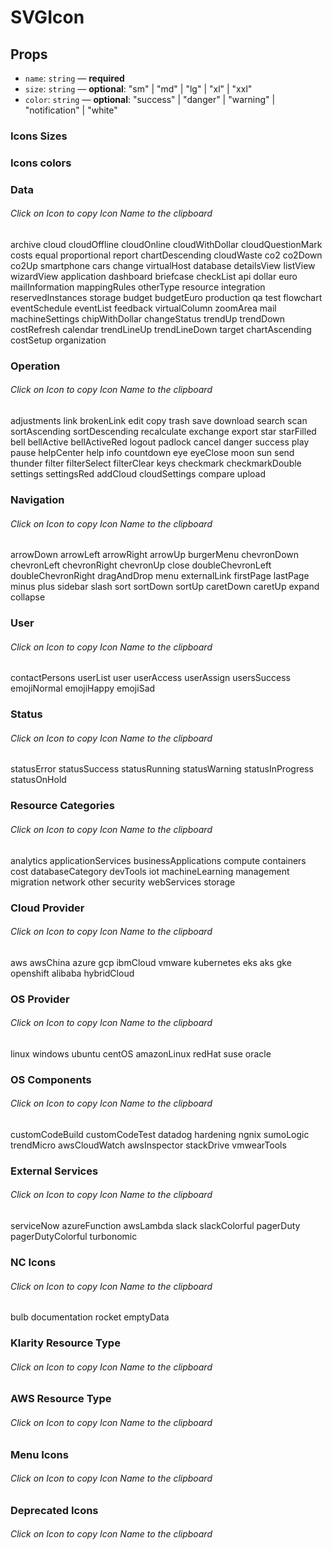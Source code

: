 
<Meta title="Components/SVGIcon" component={SVGIcon} />

# SVGIcon

## Props

- `name`: `string` — **required**
- `size`: `string` — **optional**: "sm" | "md" | "lg" | "xl" | "xxl"
- `color`: `string` — **optional**: "success" | "danger" | "warning" | "notification" | "white"

### Icons Sizes

<Canvas>
  <Story name="size">
    <FlexContainer justifyContent="space-evenly">
      <SVGIcon name="dashboard" size="sm" />
      <SVGIcon name="dashboard" />
      <SVGIcon name="dashboard" size="lg" />
      <SVGIcon name="dashboard" size="xl" />
      <SVGIcon name="dashboard" size="xxl" />
    </FlexContainer>
  </Story>
</Canvas>

### Icons colors

<Canvas>
  <Story name="colors">
    <FlexContainer justifyContent="space-evenly">
      <SVGIcon name="dashboard" />
      <SVGIcon name="dashboard" color="success" />
      <SVGIcon name="dashboard" color="danger" />
      <SVGIcon name="dashboard" color="warning" />
      <SVGIcon name="dashboard" color="notification" />
    </FlexContainer>
  </Story>
</Canvas>

### Data

###### Click on Icon to copy Icon Name to the clipboard

<Canvas>
  <Story name="data">
    <FlexContainer justifyContent="space-evenly">
      <CopyToClipboard text="archive">
        <FlexContainer direction="column">
          <SVGIcon name="archive" />
          <Text size="xs" mt=".25rem">
            archive
          </Text>
        </FlexContainer>
      </CopyToClipboard>
      <CopyToClipboard text="cloud">
        <FlexContainer direction="column">
          <SVGIcon name="cloud" />
          <Text size="xs" mt=".25rem">
            cloud
          </Text>
        </FlexContainer>
      </CopyToClipboard>
      <CopyToClipboard text="cloudOffline">
        <FlexContainer direction="column">
          <SVGIcon name="cloudOffline" />
          <Text size="xs" mt=".25rem">
            cloudOffline
          </Text>
        </FlexContainer>
      </CopyToClipboard>
      <CopyToClipboard text="cloudOnline">
        <FlexContainer direction="column">
          <SVGIcon name="cloudOnline" />
          <Text size="xs" mt=".25rem">
            cloudOnline
          </Text>
        </FlexContainer>
      </CopyToClipboard>
      <CopyToClipboard text="cloudWithDollar">
        <FlexContainer direction="column">
          <SVGIcon name="cloudWithDollar" />
          <Text size="xs" mt=".25rem">
            cloudWithDollar
          </Text>
        </FlexContainer>
      </CopyToClipboard>
      <CopyToClipboard text="cloudQuestionMark">
        <FlexContainer direction="column">
          <SVGIcon name="cloudQuestionMark" />
          <Text size="xs" mt=".25rem">
            cloudQuestionMark
          </Text>
        </FlexContainer>
      </CopyToClipboard>
      <CopyToClipboard text="costs">
        <FlexContainer direction="column">
          <SVGIcon name="costs" />
          <Text size="xs" mt=".25rem">
            costs
          </Text>
        </FlexContainer>
      </CopyToClipboard>
      <CopyToClipboard text="equal">
        <FlexContainer direction="column">
          <SVGIcon name="equal" />
          <Text size="xs" mt=".25rem">
            equal
          </Text>
        </FlexContainer>
      </CopyToClipboard>
      <CopyToClipboard text="proportional">
        <FlexContainer direction="column">
          <SVGIcon name="proportional" />
          <Text size="xs" mt=".25rem">
            proportional
          </Text>
        </FlexContainer>
      </CopyToClipboard>
      <CopyToClipboard text="report">
        <FlexContainer direction="column">
          <SVGIcon name="report" />
          <Text size="xs" mt=".25rem">
            report
          </Text>
        </FlexContainer>
      </CopyToClipboard>
    </FlexContainer>
    <FlexContainer justifyContent="space-evenly">
      <CopyToClipboard text="chartDescending">
        <FlexContainer direction="column">
          <SVGIcon name="chartDescending" />
          <Text size="xs" mt=".25rem">
            chartDescending
          </Text>
        </FlexContainer>
      </CopyToClipboard>
      <CopyToClipboard text="cloudWaste">
        <FlexContainer direction="column">
          <SVGIcon name="cloudWaste" />
          <Text size="xs" mt=".25rem">
            cloudWaste
          </Text>
        </FlexContainer>
      </CopyToClipboard>
      <CopyToClipboard text="co2">
        <FlexContainer direction="column">
          <SVGIcon name="co2" />
          <Text size="xs" mt=".25rem">
            co2
          </Text>
        </FlexContainer>
      </CopyToClipboard>
      <CopyToClipboard text="co2Down">
        <FlexContainer direction="column">
          <SVGIcon name="co2Down" />
          <Text size="xs" mt=".25rem">
            co2Down
          </Text>
        </FlexContainer>
      </CopyToClipboard>
      <CopyToClipboard text="co2Up">
        <FlexContainer direction="column">
          <SVGIcon name="co2Up" />
          <Text size="xs" mt=".25rem">
            co2Up
          </Text>
        </FlexContainer>
      </CopyToClipboard>
      <CopyToClipboard text="smartphone">
        <FlexContainer direction="column">
          <SVGIcon name="smartphone" />
          <Text size="xs" mt=".25rem">
            smartphone
          </Text>
        </FlexContainer>
      </CopyToClipboard>
      <CopyToClipboard text="cars">
        <FlexContainer direction="column">
          <SVGIcon name="cars" />
          <Text size="xs" mt=".25rem">
            cars
          </Text>
        </FlexContainer>
      </CopyToClipboard>
      <CopyToClipboard text="change">
        <FlexContainer direction="column">
          <SVGIcon name="change" />
          <Text size="xs" mt=".25rem">
            change
          </Text>
        </FlexContainer>
      </CopyToClipboard>
      <CopyToClipboard text="virtualHost">
        <FlexContainer direction="column">
          <SVGIcon name="virtualHost" />
          <Text size="xs" mt=".25rem">
            virtualHost
          </Text>
        </FlexContainer>
      </CopyToClipboard>
      <CopyToClipboard text="database">
        <FlexContainer direction="column">
          <SVGIcon name="database" />
          <Text size="xs" mt=".25rem">
            database
          </Text>
        </FlexContainer>
      </CopyToClipboard>
    </FlexContainer>
    <FlexContainer justifyContent="space-evenly">
      <CopyToClipboard text="detailsView">
        <FlexContainer direction="column">
          <SVGIcon name="detailsView" />
          <Text size="xs" mt=".25rem">
            detailsView
          </Text>
        </FlexContainer>
      </CopyToClipboard>
      <CopyToClipboard text="listView">
        <FlexContainer direction="column">
          <SVGIcon name="listView" />
          <Text size="xs" mt=".25rem">
            listView
          </Text>
        </FlexContainer>
      </CopyToClipboard>
      <CopyToClipboard text="wizardView">
        <FlexContainer direction="column">
          <SVGIcon name="wizardView" />
          <Text size="xs" mt=".25rem">
            wizardView
          </Text>
        </FlexContainer>
      </CopyToClipboard>
      <CopyToClipboard text="application">
        <FlexContainer direction="column">
          <SVGIcon name="application" />
          <Text size="xs" mt=".25rem">
            application
          </Text>
        </FlexContainer>
      </CopyToClipboard>
      <CopyToClipboard text="dashboard">
        <FlexContainer direction="column">
          <SVGIcon name="dashboard" />
          <Text size="xs" mt=".25rem">
            dashboard
          </Text>
        </FlexContainer>
      </CopyToClipboard>
      <CopyToClipboard text="briefcase">
        <FlexContainer direction="column">
          <SVGIcon name="briefcase" />
          <Text size="xs" mt=".25rem">
            briefcase
          </Text>
        </FlexContainer>
      </CopyToClipboard>
      <CopyToClipboard text="checkList">
        <FlexContainer direction="column">
          <SVGIcon name="checkList" />
          <Text size="xs" mt=".25rem">
            checkList
          </Text>
        </FlexContainer>
      </CopyToClipboard>
      <CopyToClipboard text="api">
        <FlexContainer direction="column">
          <SVGIcon name="api" />
          <Text size="xs" mt=".25rem">
            api
          </Text>
        </FlexContainer>
      </CopyToClipboard>
      <CopyToClipboard text="dollar">
        <FlexContainer direction="column">
          <SVGIcon name="dollar" />
          <Text size="xs" mt=".25rem">
            dollar
          </Text>
        </FlexContainer>
      </CopyToClipboard>
      <CopyToClipboard text="euro">
        <FlexContainer direction="column">
          <SVGIcon name="euro" />
          <Text size="xs" mt=".25rem">
            euro
          </Text>
        </FlexContainer>
      </CopyToClipboard>
    </FlexContainer>
    <FlexContainer justifyContent="space-evenly">
      <CopyToClipboard text="mailInformation">
        <FlexContainer direction="column">
          <SVGIcon name="mailInformation" />
          <Text size="xs" mt=".25rem">
            mailInformation
          </Text>
        </FlexContainer>
      </CopyToClipboard>
      <CopyToClipboard text="mappingRules">
        <FlexContainer direction="column">
          <SVGIcon name="mappingRules" />
          <Text size="xs" mt=".25rem">
            mappingRules
          </Text>
        </FlexContainer>
      </CopyToClipboard>
      <CopyToClipboard text="otherType">
        <FlexContainer direction="column">
          <SVGIcon name="otherType" />
          <Text size="xs" mt=".25rem">
            otherType
          </Text>
        </FlexContainer>
      </CopyToClipboard>
      <CopyToClipboard text="resource">
        <FlexContainer direction="column">
          <SVGIcon name="resource" />
          <Text size="xs" mt=".25rem">
            resource
          </Text>
        </FlexContainer>
      </CopyToClipboard>
      <CopyToClipboard text="integration">
        <FlexContainer direction="column">
          <SVGIcon name="integration" />
          <Text size="xs" mt=".25rem">
            integration
          </Text>
        </FlexContainer>
      </CopyToClipboard>
      <CopyToClipboard text="reservedInstances">
        <FlexContainer direction="column">
          <SVGIcon name="reservedInstances" />
          <Text size="xs" mt=".25rem">
            reservedInstances
          </Text>
        </FlexContainer>
      </CopyToClipboard>
      <CopyToClipboard text="storage">
        <FlexContainer direction="column">
          <SVGIcon name="storage" />
          <Text size="xs" mt=".25rem">
            storage
          </Text>
        </FlexContainer>
      </CopyToClipboard>
      <CopyToClipboard text="budget">
        <FlexContainer direction="column">
          <SVGIcon name="budget" />
          <Text size="xs" mt=".25rem">
            budget
          </Text>
        </FlexContainer>
      </CopyToClipboard>
      <CopyToClipboard text="budgetEuro">
        <FlexContainer direction="column">
          <SVGIcon name="budgetEuro" />
          <Text size="xs" mt=".25rem">
            budgetEuro
          </Text>
        </FlexContainer>
      </CopyToClipboard>
      <CopyToClipboard text="production">
        <FlexContainer direction="column">
          <SVGIcon name="production" />
          <Text size="xs" mt=".25rem">
            production
          </Text>
        </FlexContainer>
      </CopyToClipboard>
    </FlexContainer>
    <FlexContainer justifyContent="space-evenly">
      <CopyToClipboard text="qa">
        <FlexContainer direction="column">
          <SVGIcon name="qa" />
          <Text size="xs" mt=".25rem">
            qa
          </Text>
        </FlexContainer>
      </CopyToClipboard>
      <CopyToClipboard text="test">
        <FlexContainer direction="column">
          <SVGIcon name="test" />
          <Text size="xs" mt=".25rem">
            test
          </Text>
        </FlexContainer>
      </CopyToClipboard>
      <CopyToClipboard text="flowchart">
        <FlexContainer direction="column">
          <SVGIcon name="flowchart" />
          <Text size="xs" mt=".25rem">
            flowchart
          </Text>
        </FlexContainer>
      </CopyToClipboard>
      <CopyToClipboard text="eventSchedule">
        <FlexContainer direction="column">
          <SVGIcon name="eventSchedule" />
          <Text size="xs" mt=".25rem">
            eventSchedule
          </Text>
        </FlexContainer>
      </CopyToClipboard>
      <CopyToClipboard text="eventList">
        <FlexContainer direction="column">
          <SVGIcon name="eventList" />
          <Text size="xs" mt=".25rem">
            eventList
          </Text>
        </FlexContainer>
      </CopyToClipboard>
      <CopyToClipboard text="feedback">
        <FlexContainer direction="column">
          <SVGIcon name="feedback" />
          <Text size="xs" mt=".25rem">
            feedback
          </Text>
        </FlexContainer>
      </CopyToClipboard>
      <CopyToClipboard text="virtualColumn">
        <FlexContainer direction="column">
          <SVGIcon name="virtualColumn" />
          <Text size="xs" mt=".25rem">
            virtualColumn
          </Text>
        </FlexContainer>
      </CopyToClipboard>
      <CopyToClipboard text="zoomArea">
        <FlexContainer direction="column">
          <SVGIcon name="zoomArea" />
          <Text size="xs" mt=".25rem">
            zoomArea
          </Text>
        </FlexContainer>
      </CopyToClipboard>
      <CopyToClipboard text="mail">
        <FlexContainer direction="column">
          <SVGIcon name="mail" />
          <Text size="xs" mt=".25rem">
            mail
          </Text>
        </FlexContainer>
      </CopyToClipboard>
      <CopyToClipboard text="machineSettings">
        <FlexContainer direction="column">
          <SVGIcon name="machineSettings" />
          <Text size="xs" mt=".25rem">
            machineSettings
          </Text>
        </FlexContainer>
      </CopyToClipboard>
    </FlexContainer>
    <FlexContainer justifyContent="space-evenly">
      <CopyToClipboard text="chipWithDollar">
        <FlexContainer direction="column">
          <SVGIcon name="chipWithDollar" />
          <Text size="xs" mt=".25rem">
            chipWithDollar
          </Text>
        </FlexContainer>
      </CopyToClipboard>
      <CopyToClipboard text="changeStatus">
        <FlexContainer direction="column">
          <SVGIcon name="changeStatus" />
          <Text size="xs" mt=".25rem">
            changeStatus
          </Text>
        </FlexContainer>
      </CopyToClipboard>
      <CopyToClipboard text="trendUp">
        <FlexContainer direction="column">
          <SVGIcon name="trendUp" />
          <Text size="xs" mt=".25rem">
            trendUp
          </Text>
        </FlexContainer>
      </CopyToClipboard>
      <CopyToClipboard text="trendDown">
        <FlexContainer direction="column">
          <SVGIcon name="trendDown" />
          <Text size="xs" mt=".25rem">
            trendDown
          </Text>
        </FlexContainer>
      </CopyToClipboard>
      <CopyToClipboard text="costRefresh">
        <FlexContainer direction="column">
          <SVGIcon name="costRefresh" />
          <Text size="xs" mt=".25rem">
            costRefresh
          </Text>
        </FlexContainer>
      </CopyToClipboard>
      <CopyToClipboard text="calendar">
        <FlexContainer direction="column">
          <SVGIcon name="calendar" />
          <Text size="xs" mt=".25rem">
            calendar
          </Text>
        </FlexContainer>
      </CopyToClipboard>
      <CopyToClipboard text="trendLineUp">
        <FlexContainer direction="column">
          <SVGIcon name="trendLineUp" />
          <Text size="xs" mt=".25rem">
            trendLineUp
          </Text>
        </FlexContainer>
      </CopyToClipboard>
      <CopyToClipboard text="trendLineDown">
        <FlexContainer direction="column">
          <SVGIcon name="trendLineDown" />
          <Text size="xs" mt=".25rem">
            trendLineDown
          </Text>
        </FlexContainer>
      </CopyToClipboard>
      <CopyToClipboard text="target">
        <FlexContainer direction="column">
          <SVGIcon name="target" />
          <Text size="xs" mt=".25rem">
            target
          </Text>
        </FlexContainer>
      </CopyToClipboard>
      <CopyToClipboard text="chartAscending">
        <FlexContainer direction="column">
          <SVGIcon name="chartAscending" />
          <Text size="xs" mt=".25rem">
            chartAscending
          </Text>
        </FlexContainer>
      </CopyToClipboard>
    </FlexContainer>
    <FlexContainer justifyContent="space-evenly">
      <CopyToClipboard text="costSetup">
        <FlexContainer direction="column">
          <SVGIcon name="costSetup" />
          <Text size="xs" mt=".25rem">
            costSetup
          </Text>
        </FlexContainer>
      </CopyToClipboard>
      <CopyToClipboard text="organization">
        <FlexContainer direction="column">
          <SVGIcon name="organization" />
          <Text size="xs" mt=".25rem">
            organization
          </Text>
        </FlexContainer>
      </CopyToClipboard>
    </FlexContainer>
  </Story>
</Canvas>

### Operation

###### Click on Icon to copy Icon Name to the clipboard

<Canvas>
  <Story name="formatting">
    <FlexContainer justifyContent="space-evenly">
      <CopyToClipboard text="adjustments">
        <FlexContainer direction="column">
          <SVGIcon name="adjustments" />
          <Text size="xs" mt=".25rem">
            adjustments
          </Text>
        </FlexContainer>
      </CopyToClipboard>
      <CopyToClipboard text="link">
        <FlexContainer direction="column">
          <SVGIcon name="link" />
          <Text size="xs" mt=".25rem">
            link
          </Text>
        </FlexContainer>
      </CopyToClipboard>
      <CopyToClipboard text="brokenLink">
        <FlexContainer direction="column">
          <SVGIcon name="brokenLink" />
          <Text size="xs" mt=".25rem">
            brokenLink
          </Text>
        </FlexContainer>
      </CopyToClipboard>
      <CopyToClipboard text="edit">
        <FlexContainer direction="column">
          <SVGIcon name="edit" />
          <Text size="xs" mt=".25rem">
            edit
          </Text>
        </FlexContainer>
      </CopyToClipboard>
      <CopyToClipboard text="copy">
        <FlexContainer direction="column">
          <SVGIcon name="copy" />
          <Text size="xs" mt=".25rem">
            copy
          </Text>
        </FlexContainer>
      </CopyToClipboard>
      <CopyToClipboard text="trash">
        <FlexContainer direction="column">
          <SVGIcon name="trash" />
          <Text size="xs" mt=".25rem">
            trash
          </Text>
        </FlexContainer>
      </CopyToClipboard>
      <CopyToClipboard text="save">
        <FlexContainer direction="column">
          <SVGIcon name="save" />
          <Text size="xs" mt=".25rem">
            save
          </Text>
        </FlexContainer>
      </CopyToClipboard>
      <CopyToClipboard text="download">
        <FlexContainer direction="column">
          <SVGIcon name="download" />
          <Text size="xs" mt=".25rem">
            download
          </Text>
        </FlexContainer>
      </CopyToClipboard>
      <CopyToClipboard text="search">
        <FlexContainer direction="column">
          <SVGIcon name="search" />
          <Text size="xs" mt=".25rem">
            search
          </Text>
        </FlexContainer>
      </CopyToClipboard>
      <CopyToClipboard text="scan">
        <FlexContainer direction="column">
          <SVGIcon name="scan" />
          <Text size="xs" mt=".25rem">
            scan
          </Text>
        </FlexContainer>
      </CopyToClipboard>
    </FlexContainer>
    <FlexContainer justifyContent="space-evenly">
      <CopyToClipboard text="sortAscending">
        <FlexContainer direction="column">
          <SVGIcon name="sortAscending" />
          <Text size="xs" mt=".25rem">
            sortAscending
          </Text>
        </FlexContainer>
      </CopyToClipboard>
      <CopyToClipboard text="sortDescending">
        <FlexContainer direction="column">
          <SVGIcon name="sortDescending" />
          <Text size="xs" mt=".25rem">
            sortDescending
          </Text>
        </FlexContainer>
      </CopyToClipboard>
      <CopyToClipboard text="recalculate">
        <FlexContainer direction="column">
          <SVGIcon name="recalculate" />
          <Text size="xs" mt=".25rem">
            recalculate
          </Text>
        </FlexContainer>
      </CopyToClipboard>
      <CopyToClipboard text="exchange">
        <FlexContainer direction="column">
          <SVGIcon name="exchange" />
          <Text size="xs" mt=".25rem">
            exchange
          </Text>
        </FlexContainer>
      </CopyToClipboard>
      <CopyToClipboard text="export">
        <FlexContainer direction="column">
          <SVGIcon name="export" />
          <Text size="xs" mt=".25rem">
            export
          </Text>
        </FlexContainer>
      </CopyToClipboard>
      <CopyToClipboard text="star">
        <FlexContainer direction="column">
          <SVGIcon name="star" />
          <Text size="xs" mt=".25rem">
            star
          </Text>
        </FlexContainer>
      </CopyToClipboard>
      <CopyToClipboard text="starFilled">
        <FlexContainer direction="column">
          <SVGIcon name="starFilled" />
          <Text size="xs" mt=".25rem">
            starFilled
          </Text>
        </FlexContainer>
      </CopyToClipboard>
      <CopyToClipboard text="bell">
        <FlexContainer direction="column">
          <SVGIcon name="bell" />
          <Text size="xs" mt=".25rem">
            bell
          </Text>
        </FlexContainer>
      </CopyToClipboard>
      <CopyToClipboard text="bellActive">
        <FlexContainer direction="column">
          <SVGIcon name="bellActive" />
          <Text size="xs" mt=".25rem">
            bellActive
          </Text>
        </FlexContainer>
      </CopyToClipboard>
      <CopyToClipboard text="bellActiveRed">
        <FlexContainer direction="column">
          <SVGIcon name="bellActiveRed" />
          <Text size="xs" mt=".25rem">
            bellActiveRed
          </Text>
        </FlexContainer>
      </CopyToClipboard>
    </FlexContainer>
    <FlexContainer justifyContent="space-evenly">
      <CopyToClipboard text="logout">
        <FlexContainer direction="column">
          <SVGIcon name="logout" />
          <Text size="xs" mt=".25rem">
            logout
          </Text>
        </FlexContainer>
      </CopyToClipboard>
      <CopyToClipboard text="padlock">
        <FlexContainer direction="column">
          <SVGIcon name="padlock" />
          <Text size="xs" mt=".25rem">
            padlock
          </Text>
        </FlexContainer>
      </CopyToClipboard>
      <CopyToClipboard text="cancel">
        <FlexContainer direction="column">
          <SVGIcon name="cancel" />
          <Text size="xs" mt=".25rem">
            cancel
          </Text>
        </FlexContainer>
      </CopyToClipboard>
      <CopyToClipboard text="danger">
        <FlexContainer direction="column">
          <SVGIcon name="danger" />
          <Text size="xs" mt=".25rem">
            danger
          </Text>
        </FlexContainer>
      </CopyToClipboard>
      <CopyToClipboard text="success">
        <FlexContainer direction="column">
          <SVGIcon name="success" />
          <Text size="xs" mt=".25rem">
            success
          </Text>
        </FlexContainer>
      </CopyToClipboard>
      <CopyToClipboard text="play">
        <FlexContainer direction="column">
          <SVGIcon name="play" />
          <Text size="xs" mt=".25rem">
            play
          </Text>
        </FlexContainer>
      </CopyToClipboard>
      <CopyToClipboard text="pause">
        <FlexContainer direction="column">
          <SVGIcon name="pause" />
          <Text size="xs" mt=".25rem">
            pause
          </Text>
        </FlexContainer>
      </CopyToClipboard>
      <CopyToClipboard text="helpCenter">
        <FlexContainer direction="column">
          <SVGIcon name="helpCenter" />
          <Text size="xs" mt=".25rem">
            helpCenter
          </Text>
        </FlexContainer>
      </CopyToClipboard>
      <CopyToClipboard text="help">
        <FlexContainer direction="column">
          <SVGIcon name="help" />
          <Text size="xs" mt=".25rem">
            help
          </Text>
        </FlexContainer>
      </CopyToClipboard>
      <CopyToClipboard text="info">
        <FlexContainer direction="column">
          <SVGIcon name="info" />
          <Text size="xs" mt=".25rem">
            info
          </Text>
        </FlexContainer>
      </CopyToClipboard>
    </FlexContainer>
    <FlexContainer justifyContent="space-evenly">
      <CopyToClipboard text="countdown">
        <FlexContainer direction="column">
          <SVGIcon name="countdown" />
          <Text size="xs" mt=".25rem">
            countdown
          </Text>
        </FlexContainer>
      </CopyToClipboard>
      <CopyToClipboard text="eye">
        <FlexContainer direction="column">
          <SVGIcon name="eye" />
          <Text size="xs" mt=".25rem">
            eye
          </Text>
        </FlexContainer>
      </CopyToClipboard>
      <CopyToClipboard text="eyeClose">
        <FlexContainer direction="column">
          <SVGIcon name="eyeClose" />
          <Text size="xs" mt=".25rem">
            eyeClose
          </Text>
        </FlexContainer>
      </CopyToClipboard>
      <CopyToClipboard text="moon">
        <FlexContainer direction="column">
          <SVGIcon name="moon" />
          <Text size="xs" mt=".25rem">
            moon
          </Text>
        </FlexContainer>
      </CopyToClipboard>
      <CopyToClipboard text="sun">
        <FlexContainer direction="column">
          <SVGIcon name="sun" />
          <Text size="xs" mt=".25rem">
            sun
          </Text>
        </FlexContainer>
      </CopyToClipboard>
      <CopyToClipboard text="send">
        <FlexContainer direction="column">
          <SVGIcon name="send" />
          <Text size="xs" mt=".25rem">
            send
          </Text>
        </FlexContainer>
      </CopyToClipboard>
      <CopyToClipboard text="thunder">
        <FlexContainer direction="column">
          <SVGIcon name="thunder" />
          <Text size="xs" mt=".25rem">
            thunder
          </Text>
        </FlexContainer>
      </CopyToClipboard>
      <CopyToClipboard text="filter">
        <FlexContainer direction="column">
          <SVGIcon name="filter" />
          <Text size="xs" mt=".25rem">
            filter
          </Text>
        </FlexContainer>
      </CopyToClipboard>
      <CopyToClipboard text="filterSelect">
        <FlexContainer direction="column">
          <SVGIcon name="filterSelect" />
          <Text size="xs" mt=".25rem">
            filterSelect
          </Text>
        </FlexContainer>
      </CopyToClipboard>
      <CopyToClipboard text="filterClear">
        <FlexContainer direction="column">
          <SVGIcon name="filterClear" />
          <Text size="xs" mt=".25rem">
            filterClear
          </Text>
        </FlexContainer>
      </CopyToClipboard>
    </FlexContainer>
    <FlexContainer justifyContent="space-evenly">
      <CopyToClipboard text="keys">
        <FlexContainer direction="column">
          <SVGIcon name="keys" />
          <Text size="xs" mt=".25rem">
            keys
          </Text>
        </FlexContainer>
      </CopyToClipboard>
      <CopyToClipboard text="checkmark">
        <FlexContainer direction="column">
          <SVGIcon name="checkmark" />
          <Text size="xs" mt=".25rem">
            checkmark
          </Text>
        </FlexContainer>
      </CopyToClipboard>
      <CopyToClipboard text="checkmarkDouble">
        <FlexContainer direction="column">
          <SVGIcon name="checkmarkDouble" />
          <Text size="xs" mt=".25rem">
            checkmarkDouble
          </Text>
        </FlexContainer>
      </CopyToClipboard>
      <CopyToClipboard text="settings">
        <FlexContainer direction="column">
          <SVGIcon name="settings" />
          <Text size="xs" mt=".25rem">
            settings
          </Text>
        </FlexContainer>
      </CopyToClipboard>
      <CopyToClipboard text="settingsRed">
        <FlexContainer direction="column">
          <SVGIcon name="settingsRed" />
          <Text size="xs" mt=".25rem">
            settingsRed
          </Text>
        </FlexContainer>
      </CopyToClipboard>
      <CopyToClipboard text="addCloud">
        <FlexContainer direction="column">
          <SVGIcon name="addCloud" />
          <Text size="xs" mt=".25rem">
            addCloud
          </Text>
        </FlexContainer>
      </CopyToClipboard>
      <CopyToClipboard text="cloudSettings">
        <FlexContainer direction="column">
          <SVGIcon name="cloudSettings" />
          <Text size="xs" mt=".25rem">
            cloudSettings
          </Text>
        </FlexContainer>
      </CopyToClipboard>
      <CopyToClipboard text="compare">
        <FlexContainer direction="column">
          <SVGIcon name="compare" />
          <Text size="xs" mt=".25rem">
            compare
          </Text>
        </FlexContainer>
      </CopyToClipboard>
      <CopyToClipboard text="upload">
        <FlexContainer direction="column">
          <SVGIcon name="upload" />
          <Text size="xs" mt=".25rem">
            upload
          </Text>
        </FlexContainer>
      </CopyToClipboard>
    </FlexContainer>
  </Story>
</Canvas>

### Navigation

###### Click on Icon to copy Icon Name to the clipboard

<Canvas>
  <Story name="navigation">
    <FlexContainer justifyContent="space-evenly">
      <CopyToClipboard text="arrowDown">
        <FlexContainer direction="column">
          <SVGIcon name="arrowDown" />
          <Text size="xs" mt=".25rem">
            arrowDown
          </Text>
        </FlexContainer>
      </CopyToClipboard>
      <CopyToClipboard text="arrowLeft">
        <FlexContainer direction="column">
          <SVGIcon name="arrowLeft" />
          <Text size="xs" mt=".25rem">
            arrowLeft
          </Text>
        </FlexContainer>
      </CopyToClipboard>
      <CopyToClipboard text="arrowRight">
        <FlexContainer direction="column">
          <SVGIcon name="arrowRight" />
          <Text size="xs" mt=".25rem">
            arrowRight
          </Text>
        </FlexContainer>
      </CopyToClipboard>
      <CopyToClipboard text="arrowUp">
        <FlexContainer direction="column">
          <SVGIcon name="arrowUp" />
          <Text size="xs" mt=".25rem">
            arrowUp
          </Text>
        </FlexContainer>
      </CopyToClipboard>
      <CopyToClipboard text="burgerMenu">
        <FlexContainer direction="column">
          <SVGIcon name="burgerMenu" />
          <Text size="xs" mt=".25rem">
            burgerMenu
          </Text>
        </FlexContainer>
      </CopyToClipboard>
      <CopyToClipboard text="chevronDown">
        <FlexContainer direction="column">
          <SVGIcon name="chevronDown" />
          <Text size="xs" mt=".25rem">
            chevronDown
          </Text>
        </FlexContainer>
      </CopyToClipboard>
      <CopyToClipboard text="chevronLeft">
        <FlexContainer direction="column">
          <SVGIcon name="chevronLeft" />
          <Text size="xs" mt=".25rem">
            chevronLeft
          </Text>
        </FlexContainer>
      </CopyToClipboard>
      <CopyToClipboard text="chevronRight">
        <FlexContainer direction="column">
          <SVGIcon name="chevronRight" />
          <Text size="xs" mt=".25rem">
            chevronRight
          </Text>
        </FlexContainer>
      </CopyToClipboard>
      <CopyToClipboard text="chevronUp">
        <FlexContainer direction="column">
          <SVGIcon name="chevronUp" />
          <Text size="xs" mt=".25rem">
            chevronUp
          </Text>
        </FlexContainer>
      </CopyToClipboard>
      <CopyToClipboard text="close">
        <FlexContainer direction="column">
          <SVGIcon name="close" />
          <Text size="xs" mt=".25rem">
            close
          </Text>
        </FlexContainer>
      </CopyToClipboard>
    </FlexContainer>
    <FlexContainer justifyContent="space-evenly">
      <CopyToClipboard text="doubleChevronLeft">
        <FlexContainer direction="column">
          <SVGIcon name="doubleChevronLeft" />
          <Text size="xs" mt=".25rem">
            doubleChevronLeft
          </Text>
        </FlexContainer>
      </CopyToClipboard>
      <CopyToClipboard text="doubleChevronRight">
        <FlexContainer direction="column">
          <SVGIcon name="doubleChevronRight" />
          <Text size="xs" mt=".25rem">
            doubleChevronRight
          </Text>
        </FlexContainer>
      </CopyToClipboard>
      <CopyToClipboard text="dragAndDrop">
        <FlexContainer direction="column">
          <SVGIcon name="dragAndDrop" />
          <Text size="xs" mt=".25rem">
            dragAndDrop
          </Text>
        </FlexContainer>
      </CopyToClipboard>
      <CopyToClipboard text="menu">
        <FlexContainer direction="column">
          <SVGIcon name="menu" />
          <Text size="xs" mt=".25rem">
            menu
          </Text>
        </FlexContainer>
      </CopyToClipboard>
      <CopyToClipboard text="externalLink">
        <FlexContainer direction="column">
          <SVGIcon name="externalLink" />
          <Text size="xs" mt=".25rem">
            externalLink
          </Text>
        </FlexContainer>
      </CopyToClipboard>
      <CopyToClipboard text="firstPage">
        <FlexContainer direction="column">
          <SVGIcon name="firstPage" />
          <Text size="xs" mt=".25rem">
            firstPage
          </Text>
        </FlexContainer>
      </CopyToClipboard>
      <CopyToClipboard text="lastPage">
        <FlexContainer direction="column">
          <SVGIcon name="lastPage" />
          <Text size="xs" mt=".25rem">
            lastPage
          </Text>
        </FlexContainer>
      </CopyToClipboard>
      <CopyToClipboard text="minus">
        <FlexContainer direction="column">
          <SVGIcon name="minus" />
          <Text size="xs" mt=".25rem">
            minus
          </Text>
        </FlexContainer>
      </CopyToClipboard>
      <CopyToClipboard text="plus">
        <FlexContainer direction="column">
          <SVGIcon name="plus" />
          <Text size="xs" mt=".25rem">
            plus
          </Text>
        </FlexContainer>
      </CopyToClipboard>
      <CopyToClipboard text="sidebar">
        <FlexContainer direction="column">
          <SVGIcon name="sidebar" />
          <Text size="xs" mt=".25rem">
            sidebar
          </Text>
        </FlexContainer>
      </CopyToClipboard>
    </FlexContainer>
    <FlexContainer justifyContent="space-evenly">
      <CopyToClipboard text="slash">
        <FlexContainer direction="column">
          <SVGIcon name="slash" />
          <Text size="xs" mt=".25rem">
            slash
          </Text>
        </FlexContainer>
      </CopyToClipboard>
      <CopyToClipboard text="sort">
        <FlexContainer direction="column">
          <SVGIcon name="sort" />
          <Text size="xs" mt=".25rem">
            sort
          </Text>
        </FlexContainer>
      </CopyToClipboard>
      <CopyToClipboard text="sortDown">
        <FlexContainer direction="column">
          <SVGIcon name="sortDown" />
          <Text size="xs" mt=".25rem">
            sortDown
          </Text>
        </FlexContainer>
      </CopyToClipboard>
      <CopyToClipboard text="sortUp">
        <FlexContainer direction="column">
          <SVGIcon name="sortUp" />
          <Text size="xs" mt=".25rem">
            sortUp
          </Text>
        </FlexContainer>
      </CopyToClipboard>
      <CopyToClipboard text="caretDown">
        <FlexContainer direction="column">
          <SVGIcon name="caretDown" />
          <Text size="xs" mt=".25rem">
            caretDown
          </Text>
        </FlexContainer>
      </CopyToClipboard>
      <CopyToClipboard text="caretUp">
        <FlexContainer direction="column">
          <SVGIcon name="caretUp" />
          <Text size="xs" mt=".25rem">
            caretUp
          </Text>
        </FlexContainer>
      </CopyToClipboard>
      <CopyToClipboard text="expand">
        <FlexContainer direction="column">
          <SVGIcon name="expand" />
          <Text size="xs" mt=".25rem">
            expand
          </Text>
        </FlexContainer>
      </CopyToClipboard>
      <CopyToClipboard text="collapse">
        <FlexContainer direction="column">
          <SVGIcon name="collapse" />
          <Text size="xs" mt=".25rem">
            collapse
          </Text>
        </FlexContainer>
      </CopyToClipboard>
    </FlexContainer>
  </Story>
</Canvas>

### User

###### Click on Icon to copy Icon Name to the clipboard

<Canvas>
  <Story name="user">
    <FlexContainer justifyContent="space-evenly">
      <CopyToClipboard text="contactPersons">
        <FlexContainer direction="column">
          <SVGIcon name="contactPersons" />
          <Text size="xs" mt=".25rem">
            contactPersons
          </Text>
        </FlexContainer>
      </CopyToClipboard>
      <CopyToClipboard text="userList">
        <FlexContainer direction="column">
          <SVGIcon name="userList" />
          <Text size="xs" mt=".25rem">
            userList
          </Text>
        </FlexContainer>
      </CopyToClipboard>
      <CopyToClipboard text="user">
        <FlexContainer direction="column">
          <SVGIcon name="user" />
          <Text size="xs" mt=".25rem">
            user
          </Text>
        </FlexContainer>
      </CopyToClipboard>
      <CopyToClipboard text="userAccess">
        <FlexContainer direction="column">
          <SVGIcon name="userAccess" />
          <Text size="xs" mt=".25rem">
            userAccess
          </Text>
        </FlexContainer>
      </CopyToClipboard>
      <CopyToClipboard text="userAssign">
        <FlexContainer direction="column">
          <SVGIcon name="userAssign" />
          <Text size="xs" mt=".25rem">
            userAssign
          </Text>
        </FlexContainer>
      </CopyToClipboard>
      <CopyToClipboard text="usersSuccess">
        <FlexContainer direction="column">
          <SVGIcon name="usersSuccess" />
          <Text size="xs" mt=".25rem">
            usersSuccess
          </Text>
        </FlexContainer>
      </CopyToClipboard>
      <CopyToClipboard text="emojiNormal">
        <FlexContainer direction="column">
          <SVGIcon name="emojiNormal" />
          <Text size="xs" mt=".25rem">
            emojiNormal
          </Text>
        </FlexContainer>
      </CopyToClipboard>
      <CopyToClipboard text="emojiHappy">
        <FlexContainer direction="column">
          <SVGIcon name="emojiHappy" />
          <Text size="xs" mt=".25rem">
            emojiHappy
          </Text>
        </FlexContainer>
      </CopyToClipboard>
      <CopyToClipboard text="emojiSad">
        <FlexContainer direction="column">
          <SVGIcon name="emojiSad" />
          <Text size="xs" mt=".25rem">
            emojiSad
          </Text>
        </FlexContainer>
      </CopyToClipboard>
    </FlexContainer>
  </Story>
</Canvas>

### Status

###### Click on Icon to copy Icon Name to the clipboard

<Canvas>
  <Story name="status">
    <FlexContainer justifyContent="space-evenly">
      <CopyToClipboard text="statusError">
        <FlexContainer direction="column">
          <SVGIcon name="statusError" />
          <Text size="xs" mt=".25rem">
            statusError
          </Text>
        </FlexContainer>
      </CopyToClipboard>
      <CopyToClipboard text="statusSuccess">
        <FlexContainer direction="column">
          <SVGIcon name="statusSuccess" />
          <Text size="xs" mt=".25rem">
            statusSuccess
          </Text>
        </FlexContainer>
      </CopyToClipboard>
      <CopyToClipboard text="statusRunning">
        <FlexContainer direction="column">
          <SVGIcon name="statusRunning" />
          <Text size="xs" mt=".25rem">
            statusRunning
          </Text>
        </FlexContainer>
      </CopyToClipboard>
      <CopyToClipboard text="statusWarning">
        <FlexContainer direction="column">
          <SVGIcon name="statusWarning" />
          <Text size="xs" mt=".25rem">
            statusWarning
          </Text>
        </FlexContainer>
      </CopyToClipboard>
      <CopyToClipboard text="statusInProgress">
        <FlexContainer direction="column">
          <SVGIcon name="statusInProgress" />
          <Text size="xs" mt=".25rem">
            statusInProgress
          </Text>
        </FlexContainer>
      </CopyToClipboard>
      <CopyToClipboard text="statusOnHold">
        <FlexContainer direction="column">
          <SVGIcon name="statusOnHold" />
          <Text size="xs" mt=".25rem">
            statusOnHold
          </Text>
        </FlexContainer>
      </CopyToClipboard>
    </FlexContainer>
  </Story>
</Canvas>

### Resource Categories

###### Click on Icon to copy Icon Name to the clipboard

<Canvas>
  <Story name="resourceCategories">
    <FlexContainer justifyContent="space-evenly">
      <CopyToClipboard text="analytics">
        <FlexContainer direction="column">
          <SVGIcon name="analytics" />
          <Text size="xs" mt=".25rem">
            analytics
          </Text>
        </FlexContainer>
      </CopyToClipboard>
      <CopyToClipboard text="applicationServices">
        <FlexContainer direction="column">
          <SVGIcon name="applicationServices" />
          <Text size="xs" mt=".25rem">
            applicationServices
          </Text>
        </FlexContainer>
      </CopyToClipboard>
      <CopyToClipboard text="businessApplications">
        <FlexContainer direction="column">
          <SVGIcon name="businessApplications" />
          <Text size="xs" mt=".25rem">
            businessApplications
          </Text>
        </FlexContainer>
      </CopyToClipboard>
      <CopyToClipboard text="compute">
        <FlexContainer direction="column">
          <SVGIcon name="compute" />
          <Text size="xs" mt=".25rem">
            compute
          </Text>
        </FlexContainer>
      </CopyToClipboard>
      <CopyToClipboard text="containers">
        <FlexContainer direction="column">
          <SVGIcon name="containers" />
          <Text size="xs" mt=".25rem">
            containers
          </Text>
        </FlexContainer>
      </CopyToClipboard>
      <CopyToClipboard text="cost">
        <FlexContainer direction="column">
          <SVGIcon name="cost" />
          <Text size="xs" mt=".25rem">
            cost
          </Text>
        </FlexContainer>
      </CopyToClipboard>
      <CopyToClipboard text="databaseCategory">
        <FlexContainer direction="column">
          <SVGIcon name="databaseCategory" />
          <Text size="xs" mt=".25rem">
            databaseCategory
          </Text>
        </FlexContainer>
      </CopyToClipboard>
      <CopyToClipboard text="devTools">
        <FlexContainer direction="column">
          <SVGIcon name="devTools" />
          <Text size="xs" mt=".25rem">
            devTools
          </Text>
        </FlexContainer>
      </CopyToClipboard>
      <CopyToClipboard text="iot">
        <FlexContainer direction="column">
          <SVGIcon name="iot" />
          <Text size="xs" mt=".25rem">
            iot
          </Text>
        </FlexContainer>
      </CopyToClipboard>
      <CopyToClipboard text="machineLearning">
        <FlexContainer direction="column">
          <SVGIcon name="machineLearning" />
          <Text size="xs" mt=".25rem">
            machineLearning
          </Text>
        </FlexContainer>
      </CopyToClipboard>
    </FlexContainer>
    <FlexContainer justifyContent="space-evenly">
      <CopyToClipboard text="management">
        <FlexContainer direction="column">
          <SVGIcon name="management" />
          <Text size="xs" mt=".25rem">
            management
          </Text>
        </FlexContainer>
      </CopyToClipboard>
      <CopyToClipboard text="migration">
        <FlexContainer direction="column">
          <SVGIcon name="migration" />
          <Text size="xs" mt=".25rem">
            migration
          </Text>
        </FlexContainer>
      </CopyToClipboard>
      <CopyToClipboard text="network">
        <FlexContainer direction="column">
          <SVGIcon name="network" />
          <Text size="xs" mt=".25rem">
            network
          </Text>
        </FlexContainer>
      </CopyToClipboard>
      <CopyToClipboard text="other">
        <FlexContainer direction="column">
          <SVGIcon name="other" />
          <Text size="xs" mt=".25rem">
            other
          </Text>
        </FlexContainer>
      </CopyToClipboard>
      <CopyToClipboard text="security">
        <FlexContainer direction="column">
          <SVGIcon name="security" />
          <Text size="xs" mt=".25rem">
            security
          </Text>
        </FlexContainer>
      </CopyToClipboard>
      <CopyToClipboard text="webServices">
        <FlexContainer direction="column">
          <SVGIcon name="webServices" />
          <Text size="xs" mt=".25rem">
            webServices
          </Text>
        </FlexContainer>
      </CopyToClipboard>
      <CopyToClipboard text="storage">
        <FlexContainer direction="column">
          <SVGIcon name="storage" color="#e15343" />
          <Text size="xs" mt=".25rem">
            storage
          </Text>
        </FlexContainer>
      </CopyToClipboard>
    </FlexContainer>
  </Story>
</Canvas>

### Cloud Provider

###### Click on Icon to copy Icon Name to the clipboard

<Canvas>
  <Story name="cloudProvider">
    <FlexContainer justifyContent="space-evenly">
      <CopyToClipboard text="aws">
        <FlexContainer direction="column">
          <SVGIcon name="aws" />
          <Text size="xs" mt=".25rem">
            aws
          </Text>
        </FlexContainer>
      </CopyToClipboard>
      <CopyToClipboard text="awsChina">
        <FlexContainer direction="column">
          <SVGIcon name="awsChina" />
          <Text size="xs" mt=".25rem">
            awsChina
          </Text>
        </FlexContainer>
      </CopyToClipboard>
      <CopyToClipboard text="azure">
        <FlexContainer direction="column">
          <SVGIcon name="azure" />
          <Text size="xs" mt=".25rem">
            azure
          </Text>
        </FlexContainer>
      </CopyToClipboard>
      <CopyToClipboard text="gcp">
        <FlexContainer direction="column">
          <SVGIcon name="gcp" />
          <Text size="xs" mt=".25rem">
            gcp
          </Text>
        </FlexContainer>
      </CopyToClipboard>
      <CopyToClipboard text="ibmCloud">
        <FlexContainer direction="column">
          <SVGIcon name="ibmCloud" />
          <Text size="xs" mt=".25rem">
            ibmCloud
          </Text>
        </FlexContainer>
      </CopyToClipboard>
      <CopyToClipboard text="vmware">
        <FlexContainer direction="column">
          <SVGIcon name="vmware" />
          <Text size="xs" mt=".25rem">
            vmware
          </Text>
        </FlexContainer>
      </CopyToClipboard>
      <CopyToClipboard text="kubernetes">
        <FlexContainer direction="column">
          <SVGIcon name="kubernetes" />
          <Text size="xs" mt=".25rem">
            kubernetes
          </Text>
        </FlexContainer>
      </CopyToClipboard>
      <CopyToClipboard text="eks">
        <FlexContainer direction="column">
          <SVGIcon name="eks" />
          <Text size="xs" mt=".25rem">
            eks
          </Text>
        </FlexContainer>
      </CopyToClipboard>
      <CopyToClipboard text="aks">
        <FlexContainer direction="column">
          <SVGIcon name="aks" />
          <Text size="xs" mt=".25rem">
            aks
          </Text>
        </FlexContainer>
      </CopyToClipboard>
      <CopyToClipboard text="gke">
        <FlexContainer direction="column">
          <SVGIcon name="gke" />
          <Text size="xs" mt=".25rem">
            gke
          </Text>
        </FlexContainer>
      </CopyToClipboard>
      <CopyToClipboard text="openshift">
        <FlexContainer direction="column">
          <SVGIcon name="openshift" />
          <Text size="xs" mt=".25rem">
            openshift
          </Text>
        </FlexContainer>
      </CopyToClipboard>
      <CopyToClipboard text="alibaba">
        <FlexContainer direction="column">
          <SVGIcon name="alibaba" />
          <Text size="xs" mt=".25rem">
            alibaba
          </Text>
        </FlexContainer>
      </CopyToClipboard>
      <CopyToClipboard text="hybridCloud">
        <FlexContainer direction="column">
          <SVGIcon name="hybridCloud" />
          <Text size="xs" mt=".25rem">
            hybridCloud
          </Text>
        </FlexContainer>
      </CopyToClipboard>
    </FlexContainer>
  </Story>
</Canvas>

### OS Provider

###### Click on Icon to copy Icon Name to the clipboard

<Canvas>
  <Story name="osProvider">
    <FlexContainer justifyContent="space-evenly">
      <CopyToClipboard text="linux">
        <FlexContainer direction="column">
          <SVGIcon name="linux" />
          <Text size="xs" mt=".25rem">
            linux
          </Text>
        </FlexContainer>
      </CopyToClipboard>
      <CopyToClipboard text="windows">
        <FlexContainer direction="column">
          <SVGIcon name="windows" />
          <Text size="xs" mt=".25rem">
            windows
          </Text>
        </FlexContainer>
      </CopyToClipboard>
      <CopyToClipboard text="ubuntu">
        <FlexContainer direction="column">
          <SVGIcon name="ubuntu" />
          <Text size="xs" mt=".25rem">
            ubuntu
          </Text>
        </FlexContainer>
      </CopyToClipboard>
      <CopyToClipboard text="centOS">
        <FlexContainer direction="column">
          <SVGIcon name="centOS" />
          <Text size="xs" mt=".25rem">
            centOS
          </Text>
        </FlexContainer>
      </CopyToClipboard>
      <CopyToClipboard text="amazonLinux">
        <FlexContainer direction="column">
          <SVGIcon name="amazonLinux" />
          <Text size="xs" mt=".25rem">
            amazonLinux
          </Text>
        </FlexContainer>
      </CopyToClipboard>
      <CopyToClipboard text="redHat">
        <FlexContainer direction="column">
          <SVGIcon name="redHat" />
          <Text size="xs" mt=".25rem">
            redHat
          </Text>
        </FlexContainer>
      </CopyToClipboard>
      <CopyToClipboard text="suse">
        <FlexContainer direction="column">
          <SVGIcon name="suse" />
          <Text size="xs" mt=".25rem">
            suse
          </Text>
        </FlexContainer>
      </CopyToClipboard>
      <CopyToClipboard text="oracle">
        <FlexContainer direction="column">
          <SVGIcon name="oracle" />
          <Text size="xs" mt=".25rem">
            oracle
          </Text>
        </FlexContainer>
      </CopyToClipboard>
    </FlexContainer>
  </Story>
</Canvas>

### OS Components

###### Click on Icon to copy Icon Name to the clipboard

<Canvas>
  <Story name="osComponents">
    <FlexContainer justifyContent="space-evenly">
      <CopyToClipboard text="customCodeBuild">
        <FlexContainer direction="column">
          <SVGIcon name="customCodeBuild" />
          <Text size="xs" mt=".25rem">
            customCodeBuild
          </Text>
        </FlexContainer>
      </CopyToClipboard>
      <CopyToClipboard text="customCodeTest">
        <FlexContainer direction="column">
          <SVGIcon name="customCodeTest" />
          <Text size="xs" mt=".25rem">
            customCodeTest
          </Text>
        </FlexContainer>
      </CopyToClipboard>
      <CopyToClipboard text="datadog">
        <FlexContainer direction="column">
          <SVGIcon name="datadog" />
          <Text size="xs" mt=".25rem">
            datadog
          </Text>
        </FlexContainer>
      </CopyToClipboard>
      <CopyToClipboard text="hardening">
        <FlexContainer direction="column">
          <SVGIcon name="hardening" />
          <Text size="xs" mt=".25rem">
            hardening
          </Text>
        </FlexContainer>
      </CopyToClipboard>
      <CopyToClipboard text="ngnix">
        <FlexContainer direction="column">
          <SVGIcon name="ngnix" />
          <Text size="xs" mt=".25rem">
            ngnix
          </Text>
        </FlexContainer>
      </CopyToClipboard>
      <CopyToClipboard text="sumoLogic">
        <FlexContainer direction="column">
          <SVGIcon name="sumoLogic" />
          <Text size="xs" mt=".25rem">
            sumoLogic
          </Text>
        </FlexContainer>
      </CopyToClipboard>
      <CopyToClipboard text="trendMicro">
        <FlexContainer direction="column">
          <SVGIcon name="trendMicro" />
          <Text size="xs" mt=".25rem">
            trendMicro
          </Text>
        </FlexContainer>
      </CopyToClipboard>
      <CopyToClipboard text="awsCloudWatch">
        <FlexContainer direction="column">
          <SVGIcon name="awsCloudWatch" />
          <Text size="xs" mt=".25rem">
            awsCloudWatch
          </Text>
        </FlexContainer>
      </CopyToClipboard>
      <CopyToClipboard text="awsInspector">
        <FlexContainer direction="column">
          <SVGIcon name="awsInspector" />
          <Text size="xs" mt=".25rem">
            awsInspector
          </Text>
        </FlexContainer>
      </CopyToClipboard>
      <CopyToClipboard text="stackDrive">
        <FlexContainer direction="column">
          <SVGIcon name="stackDrive" />
          <Text size="xs" mt=".25rem">
            stackDrive
          </Text>
        </FlexContainer>
      </CopyToClipboard>
      <CopyToClipboard text="vmwearTools">
        <FlexContainer direction="column">
          <SVGIcon name="vmwearTools" />
          <Text size="xs" mt=".25rem">
            vmwearTools
          </Text>
        </FlexContainer>
      </CopyToClipboard>
    </FlexContainer>
  </Story>
</Canvas>

### External Services

###### Click on Icon to copy Icon Name to the clipboard

<Canvas>
  <Story name="externalServices">
    <FlexContainer justifyContent="space-evenly">
      <CopyToClipboard text="serviceNow">
        <FlexContainer direction="column">
          <SVGIcon name="serviceNow" />
          <Text size="xs" mt=".25rem">
            serviceNow
          </Text>
        </FlexContainer>
      </CopyToClipboard>
      <CopyToClipboard text="azureFunction">
        <FlexContainer direction="column">
          <SVGIcon name="azureFunction" />
          <Text size="xs" mt=".25rem">
            azureFunction
          </Text>
        </FlexContainer>
      </CopyToClipboard>
      <CopyToClipboard text="awsLambda">
        <FlexContainer direction="column">
          <SVGIcon name="awsLambda" />
          <Text size="xs" mt=".25rem">
            awsLambda
          </Text>
        </FlexContainer>
      </CopyToClipboard>
      <CopyToClipboard text="slack">
        <FlexContainer direction="column">
          <SVGIcon name="slack" />
          <Text size="xs" mt=".25rem">
            slack
          </Text>
        </FlexContainer>
      </CopyToClipboard>
      <CopyToClipboard text="slackColorful">
        <FlexContainer direction="column">
          <SVGIcon name="slackColorful" />
          <Text size="xs" mt=".25rem">
            slackColorful
          </Text>
        </FlexContainer>
      </CopyToClipboard>
      <CopyToClipboard text="pagerDuty">
        <FlexContainer direction="column">
          <SVGIcon name="pagerDuty" />
          <Text size="xs" mt=".25rem">
            pagerDuty
          </Text>
        </FlexContainer>
      </CopyToClipboard>
      <CopyToClipboard text="pagerDutyColorful">
        <FlexContainer direction="column">
          <SVGIcon name="pagerDutyColorful" />
          <Text size="xs" mt=".25rem">
            pagerDutyColorful
          </Text>
        </FlexContainer>
      </CopyToClipboard>
      <CopyToClipboard text="turbonomic">
        <FlexContainer direction="column">
          <SVGIcon name="turbonomic" />
          <Text size="xs" mt=".25rem">
            turbonomic
          </Text>
        </FlexContainer>
      </CopyToClipboard>
    </FlexContainer>
  </Story>
</Canvas>

### NC Icons

###### Click on Icon to copy Icon Name to the clipboard

<Canvas>
  <Story name="ncIcons">
    <FlexContainer justifyContent="space-evenly">
      <CopyToClipboard text="bulb">
        <FlexContainer direction="column">
          <SVGIcon size="xxl" name="bulb" />
          <Text size="xs" mt=".25rem">
            bulb
          </Text>
        </FlexContainer>
      </CopyToClipboard>
      <CopyToClipboard text="documentation">
        <FlexContainer direction="column">
          <SVGIcon size="xxl" name="documentation" />
          <Text size="xs" mt=".25rem">
            documentation
          </Text>
        </FlexContainer>
      </CopyToClipboard>
      <CopyToClipboard text="rocket">
        <FlexContainer direction="column">
          <SVGIcon size="xxl" name="rocket" />
          <Text size="xs" mt=".25rem">
            rocket
          </Text>
        </FlexContainer>
      </CopyToClipboard>
      <CopyToClipboard text="emptyData">
        <FlexContainer direction="column">
          <SVGIcon size="xxl" name="emptyData" />
          <Text size="xs" mt=".25rem">
            emptyData
          </Text>
        </FlexContainer>
      </CopyToClipboard>
    </FlexContainer>
  </Story>
</Canvas>

### Klarity Resource Type

###### Click on Icon to copy Icon Name to the clipboard

<Canvas>
  <Story name="klarityResources">
    <FlexContainer justifyContent="space-evenly">
      <CopyToClipboard text="externalIntegration">
        <SVGIcon name="externalIntegration" />
      </CopyToClipboard>
      <CopyToClipboard text="reservedInstance">
        <SVGIcon name="reservedInstance" />
      </CopyToClipboard>
    </FlexContainer>
  </Story>
</Canvas>

### AWS Resource Type

###### Click on Icon to copy Icon Name to the clipboard

<Canvas>
  <Story name="awsResource">
    <FlexContainer justifyContent="space-evenly">
      <CopyToClipboard text="ec2">
        <SVGIcon name="ec2" />
      </CopyToClipboard>
      <CopyToClipboard text="dynamodb">
        <SVGIcon name="dynamodb" />
      </CopyToClipboard>
      <CopyToClipboard text="sqs">
        <SVGIcon name="sqs" />
      </CopyToClipboard>
      <CopyToClipboard text="lambda">
        <SVGIcon name="lambda" />
      </CopyToClipboard>
      <CopyToClipboard text="route53">
        <SVGIcon name="route53" />
      </CopyToClipboard>
      <CopyToClipboard text="s3">
        <SVGIcon name="s3" />
      </CopyToClipboard>
      <CopyToClipboard text="codepipeline">
        <SVGIcon name="codepipeline" />
      </CopyToClipboard>
      <CopyToClipboard text="kms">
        <SVGIcon name="kms" />
      </CopyToClipboard>
      <CopyToClipboard text="rds">
        <SVGIcon name="rds" />
      </CopyToClipboard>
      <CopyToClipboard text="ecs">
        <SVGIcon name="ecs" />
      </CopyToClipboard>
      <CopyToClipboard text="apigateway">
        <SVGIcon name="apigateway" />
      </CopyToClipboard>
      <CopyToClipboard text="ecr">
        <SVGIcon name="ecr" />
      </CopyToClipboard>
      <CopyToClipboard text="sns">
        <SVGIcon name="sns" />
      </CopyToClipboard>
      <CopyToClipboard text="redshift">
        <SVGIcon name="redshift" />
      </CopyToClipboard>
      <CopyToClipboard text="appsync">
        <SVGIcon name="appsync" />
      </CopyToClipboard>
      <CopyToClipboard text="waf">
        <SVGIcon name="waf" />
      </CopyToClipboard>
      <CopyToClipboard text="secretsmanager">
        <SVGIcon name="secretsmanager" />
      </CopyToClipboard>
      <CopyToClipboard text="amplify">
        <SVGIcon name="amplify" />
      </CopyToClipboard>
      <CopyToClipboard text="athena">
        <SVGIcon name="athena" />
      </CopyToClipboard>
      <CopyToClipboard text="autoscaling">
        <SVGIcon name="autoscaling" />
      </CopyToClipboard>
      <CopyToClipboard text="cloudfront">
        <SVGIcon name="cloudfront" />
      </CopyToClipboard>
      <CopyToClipboard text="codebuild">
        <SVGIcon name="codebuild" />
      </CopyToClipboard>
      <CopyToClipboard text="cognitoidp">
        <SVGIcon name="cognitoidp" />
      </CopyToClipboard>
      <CopyToClipboard text="datapipeline">
        <SVGIcon name="datapipeline" />
      </CopyToClipboard>
      <CopyToClipboard text="elasticache">
        <SVGIcon name="elasticache" />
      </CopyToClipboard>
      <CopyToClipboard text="elasticfilesystem">
        <SVGIcon name="elasticfilesystem" />
      </CopyToClipboard>
      <CopyToClipboard text="elasticloadbalancing">
        <SVGIcon name="elasticloadbalancing" />
      </CopyToClipboard>
      <CopyToClipboard text="elasticmapreduce">
        <SVGIcon name="elasticmapreduce" />
      </CopyToClipboard>
      <CopyToClipboard text="es">
        <SVGIcon name="es" />
      </CopyToClipboard>
      <CopyToClipboard text="firehose">
        <SVGIcon name="firehose" />
      </CopyToClipboard>
      <CopyToClipboard text="glue">
        <SVGIcon name="glue" />
      </CopyToClipboard>
      <CopyToClipboard text="iam">
        <SVGIcon name="iam" />
      </CopyToClipboard>
      <CopyToClipboard text="kinesis">
        <SVGIcon name="kinesis" />
      </CopyToClipboard>
      <CopyToClipboard text="machinelearning">
        <SVGIcon name="machinelearning" />
      </CopyToClipboard>
      <CopyToClipboard text="sagemaker">
        <SVGIcon name="sagemaker" />
      </CopyToClipboard>
      <CopyToClipboard text="securityhub">
        <SVGIcon name="securityhub" />
      </CopyToClipboard>
    </FlexContainer>
  </Story>
</Canvas>

### Menu Icons

###### Click on Icon to copy Icon Name to the clipboard

<Canvas>
  <Story name="menu">
    <FlexContainer justifyContent="space-evenly">
      <CopyToClipboard text="dashboard">
        <SVGIcon name="dashboard" />
      </CopyToClipboard>
      <CopyToClipboard text="application">
        <SVGIcon name="application" />
      </CopyToClipboard>
      <CopyToClipboard text="cloudAccounts">
        <SVGIcon name="cloudAccounts" />
      </CopyToClipboard>
      <CopyToClipboard text="organizationalStructure">
        <SVGIcon name="organizationalStructure" />
      </CopyToClipboard>
      <CopyToClipboard text="contactPersons">
        <SVGIcon name="contactPersons" />
      </CopyToClipboard>
      <CopyToClipboard text="users">
        <SVGIcon name="users" />
      </CopyToClipboard>
      <CopyToClipboard text="mappingRules">
        <SVGIcon name="mappingRules" />
      </CopyToClipboard>
      <CopyToClipboard text="costSplittingRules">
        <SVGIcon name="costSplittingRules" />
      </CopyToClipboard>
      <CopyToClipboard text="actionLog">
        <SVGIcon name="actionLog" />
      </CopyToClipboard>
      <CopyToClipboard text="businessUnitType">
        <SVGIcon name="businessUnitType" />
      </CopyToClipboard>
      <CopyToClipboard text="costAnalysis">
        <SVGIcon name="costAnalysis" />
      </CopyToClipboard>
    </FlexContainer>
  </Story>
</Canvas>

### Deprecated Icons

###### Click on Icon to copy Icon Name to the clipboard

<Canvas>
  <Story name="ui">
    <FlexContainer justifyContent="space-evenly" style={{ flexWrap: "wrap" }}>
      <CopyToClipboard text="networking">
        <SVGIcon name="networking" />
      </CopyToClipboard>
      <CopyToClipboard text="support">
        <SVGIcon name="support" />
      </CopyToClipboard>
      <CopyToClipboard text="other">
        <SVGIcon name="other" />
      </CopyToClipboard>
      <CopyToClipboard text="forecastUp">
        <SVGIcon name="forecastUp" />
      </CopyToClipboard>
      <CopyToClipboard text="forecastDown">
        <SVGIcon name="forecastDown" />
      </CopyToClipboard>
      <CopyToClipboard text="down">
        <SVGIcon name="down" />
      </CopyToClipboard>
      <CopyToClipboard text="cloudError">
        <SVGIcon name="cloudError" />
      </CopyToClipboard>
      <CopyToClipboard text="cloudSuccess">
        <SVGIcon name="cloudSuccess" />
      </CopyToClipboard>
      <CopyToClipboard text="gear">
        <SVGIcon name="gear" />
      </CopyToClipboard>
      <CopyToClipboard text="spinningGear">
        <SVGIcon name="spinningGear" />
      </CopyToClipboard>
    </FlexContainer>
  </Story>
</Canvas>
